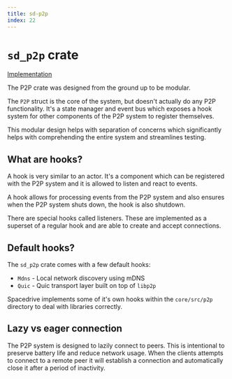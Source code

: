 ```yaml
---
title: sd-p2p
index: 22
---
```


# `sd_p2p` crate

[Implementation](https://github.com/spacedriveapp/spacedrive/tree/main/crates/p2p)

The P2P crate was designed from the ground up to be modular.

The `P2P` struct is the core of the system, but doesn't actually do any P2P functionality. It's a state manager and event bus which exposes a hook system for other components of the P2P system to register themselves.

This modular design helps with separation of concerns which significantly helps with comprehending the entire system and streamlines testing.

## What are hooks?

A hook is very similar to an actor. It's a component which can be registered with the P2P system and it is allowed to listen and react to events.

A hook allows for processing events from the P2P system and also ensures when the P2P system shuts down, the hook is also shutdown.

There are special hooks called listeners. These are implemented as a superset of a regular hook and are able to create and accept connections.

## Default hooks?

The `sd_p2p` crate comes with a few default hooks:
 - `Mdns` - Local network discovery using mDNS
 - `Quic` - Quic transport layer built on top of `libp2p`

Spacedrive implements some of it's own hooks within the `core/src/p2p` directory to deal with libraries correctly.

## Lazy vs eager connection

The P2P system is designed to lazily connect to peers. This is intentional to preserve battery life and reduce network usage. When the clients attempts to connect to a remote peer it will establish a connection and automatically close it after a period of inactivity.
